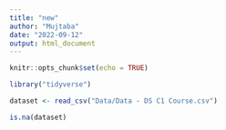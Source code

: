 ```yaml
---
title: "new"
author: "Mujtaba"
date: "2022-09-12"
output: html_document
---
```


```r
knitr::opts_chunk$set(echo = TRUE)
```

```r
library("tidyverse")
```
```r
dataset <- read_csv("Data/Data - DS C1 Course.csv")
```
```r
is.na(dataset)
```

